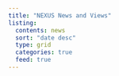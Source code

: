 ```yaml
---
title: "NEXUS News and Views"
listing:
  contents: news
  sort: "date desc"
  type: grid
  categories: true
  feed: true
---
```




